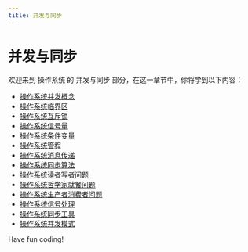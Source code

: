 ```yaml
---
title: 并发与同步
---
```


# 并发与同步

欢迎来到 操作系统 的 并发与同步 部分，在这一章节中，你将学到以下内容：

- [操作系统并发概念](./0-operating-system-concurrency-concept.mdx)
- [操作系统临界区](./1-operating-system-critical-zone.mdx)
- [操作系统互斥锁](./2-operating-system-mutex-lock.mdx)
- [操作系统信号量](./3-operating-system-semaphore.mdx)
- [操作系统条件变量](./4-operating-system-condition-variables.mdx)
- [操作系统管程](./5-operating-system-process.mdx)
- [操作系统消息传递](./6-operating-system-messaging.mdx)
- [操作系统同步算法](./7-operating-system-synchronization-algorithm.mdx)
- [操作系统读者写者问题](./8-operating-system-reader-writer-questions.mdx)
- [操作系统哲学家就餐问题](./9-operating-system-philosopher-dining-questions.mdx)
- [操作系统生产者消费者问题](./10-operating-system-producer-consumer-issues.mdx)
- [操作系统信号处理](./11-operating-system-signal-processing.mdx)
- [操作系统同步工具](./12-operating-system-synchronization-tool.mdx)
- [操作系统并发模式](./13-operating-system-concurrency-mode.mdx)

Have fun coding!